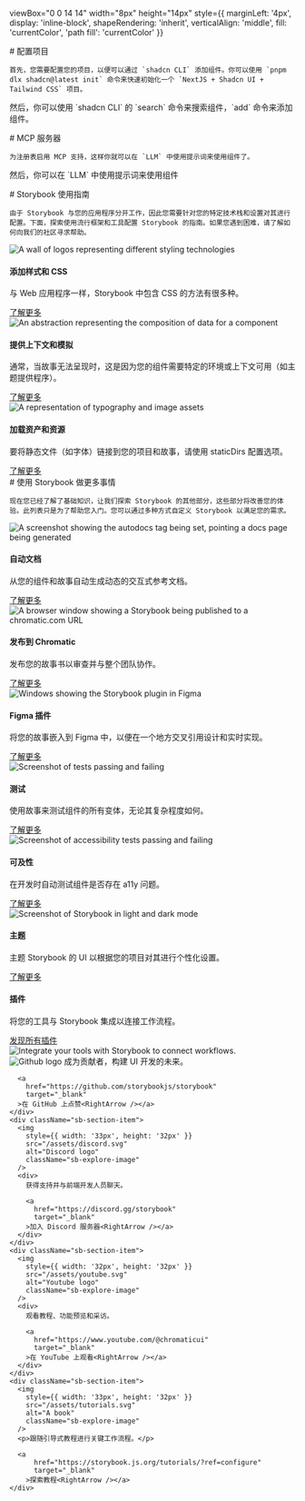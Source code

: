 
  viewBox="0 0 14 14"
  width="8px"
  height="14px"
  style={{
    marginLeft: '4px',
    display: 'inline-block',
    shapeRendering: 'inherit',
    verticalAlign: 'middle',
    fill: 'currentColor',
    'path fill': 'currentColor'
  }}
>
  <path d="m11.1 7.35-5.5 5.5a.5.5 0 0 1-.7-.7L10.04 7 4.9 1.85a.5.5 0 1 1 .7-.7l5.5 5.5c.2.2.2.5 0 .7Z" />
</svg>

<Meta title="Introduction" />

<div className="sb-container">
  <div className='sb-section-title'>
    # 配置项目

    首先，您需要配置您的项目，以便可以通过 `shadcn CLI` 添加组件。你可以使用 `pnpm dlx shadcn@latest init` 命令来快速初始化一个 `NextJS + Shadcn UI + Tailwind CSS` 项目。
  </div>
  <Source language="json" dark={true} code={
    `{
      "$schema": "https://ui.shadcn.com/schema.json",
      "style": "new-york",  
      "rsc": true,
      "tsx": true,
      "tailwind": {
        "config": "",
        "css": "app/globals.css",
        "baseColor": "neutral",
        "cssVariables": true,
        "prefix": ""
      },
      "aliases": {
        "components": "@/components",
        "utils": "@/lib/utils",
        "ui": "@/components/ui",
        "lib": "@/lib",
        "hooks": "@/hooks"
      },
      "iconLibrary": "lucide",
      "registries": {
        "@tcsk": "https://file.40017.cn/tcsk/r/H5/{name}.json"
      }
    }`
  } />

  <p>然后，你可以使用 `shadcn CLI` 的 `search` 命令来搜索组件，`add` 命令来添加组件。</p>
  <Source language="bash" dark={true} code={
    `
    pnpm dlx shadcn@latest search @tcsk
    pnpm dlx shadcn@latest add @tcsk/button
    `
  } />
</div>

<div className="sb-container">
  <div className='sb-section-title'>
    # MCP 服务器

    为注册表启用 MCP 支持，这样你就可以在 `LLM` 中使用提示词来使用组件了。
  </div>
  <Source language="json" dark={true} code={
    `{
      "mcpServers": {
        "shadcn": {
          "command": "npx",
          "args": ["shadcn@latest", "mcp"]
        },
      }
    }`
  } />

  <p>然后，你可以在 `LLM` 中使用提示词来使用组件</p>
  <Source language="bash" dark={true} code={
    `
    Show me the components in the tcsk registry
    Create a landing page using items from the tcsk registry
    `
  } />
</div>

<div className="sb-container">
  <div className='sb-section-title'>
    # Storybook 使用指南

    由于 Storybook 与您的应用程序分开工作，因此您需要针对您的特定技术栈和设置对其进行配置。下面，探索使用流行框架和工具配置 Storybook 的指南。如果您遇到困难，请了解如何向我们的社区寻求帮助。
  </div>
  <div className="sb-section">
    <div className="sb-section-item">
      <img
        src="/assets/styling.png"
        alt="A wall of logos representing different styling technologies"
        style={{ width: '100%', height: 'auto' }}
      />
      <h4 className="sb-section-item-heading">添加样式和 CSS</h4>
      <p className="sb-section-item-paragraph">与 Web 应用程序一样，Storybook 中包含 CSS 的方法有很多种。</p>
      <a
        href="https://storybook.js.org/docs/configure/styling-and-css/?renderer=react&ref=configure"
        target="_blank"
      >了解更多<RightArrow /></a>
    </div>
    <div className="sb-section-item">
      <img 
        style={{ width: '100%', height: 'auto' }}
        src="/assets/context.png"
        alt="An abstraction representing the composition of data for a component"
      />
      <h4 className="sb-section-item-heading">提供上下文和模拟</h4>
      <p className="sb-section-item-paragraph">通常，当故事无法呈现时，这是因为您的组件需要特定的环境或上下文可用（如主题提供程序）。</p>
      <a
        href="https://storybook.js.org/docs/writing-stories/decorators/?renderer=react&ref=configure#context-for-mocking"
        target="_blank"
      >了解更多<RightArrow /></a>
    </div>
    <div className="sb-section-item">
      <img 
        style={{ width: '100%', height: 'auto' }} 
        src="/assets/assets.png" 
        alt="A representation of typography and image assets" 
      />
      <div>
        <h4 className="sb-section-item-heading">加载资产和资源</h4>
        <p className="sb-section-item-paragraph">要将静态文件（如字体）链接到您的项目和故事，请使用 staticDirs 配置选项。</p>
        <a
          href="https://storybook.js.org/docs/configure/images-and-assets/?renderer=react&ref=configure"
          target="_blank"
        >了解更多<RightArrow /></a>
      </div>
    </div>
  </div>
</div>
<div className="sb-container">
  <div className='sb-section-title'>
    # 使用 Storybook 做更多事情

    现在您已经了解了基础知识，让我们探索 Storybook 的其他部分，这些部分将改善您的体验。此列表只是为了帮助您入门。您可以通过多种方式自定义 Storybook 以满足您的需求。
  </div>

  <div className="sb-section">
    <div className="sb-features-grid">
      <div className="sb-grid-item">
        <img 
          style={{ width: '100%', height: 'auto' }} 
          src="/assets/docs.png" 
          alt="A screenshot showing the autodocs tag being set, pointing a docs page being generated" 
        />
        <h4 className="sb-section-item-heading">自动文档</h4>
        <p className="sb-section-item-paragraph">从您的组件和故事自动生成动态的交互式参考文档。</p>
        <a
          href="https://storybook.js.org/docs/writing-docs/autodocs/?renderer=react&ref=configure"
          target="_blank"
        >了解更多<RightArrow /></a>
      </div>
      <div className="sb-grid-item">
        <img 
          style={{ width: '100%', height: 'auto' }} 
          src="/assets/share.png" 
          alt="A browser window showing a Storybook being published to a chromatic.com URL" 
        />
        <h4 className="sb-section-item-heading">发布到 Chromatic</h4>
        <p className="sb-section-item-paragraph">发布您的故事书以审查并与整个团队协作。</p>
        <a
          href="https://storybook.js.org/docs/sharing/publish-storybook/?renderer=react&ref=configure#publish-storybook-with-chromatic"
          target="_blank"
        >了解更多<RightArrow /></a>
      </div>
      <div className="sb-grid-item">
        <img 
          style={{ width: '100%', height: 'auto' }} 
          src="/assets/figma-plugin.png" 
          alt="Windows showing the Storybook plugin in Figma" 
        />
        <h4 className="sb-section-item-heading">Figma 插件</h4>
        <p className="sb-section-item-paragraph">将您的故事嵌入到 Figma 中，以便在一个地方交叉引用设计和实时实现。</p>
        <a
          href="https://storybook.js.org/docs/sharing/design-integrations/?renderer=react&ref=configure#embed-storybook-in-figma-with-the-plugin"
          target="_blank"
        >了解更多<RightArrow /></a>
      </div>
      <div className="sb-grid-item">
        <img 
          style={{ width: '100%', height: 'auto' }} 
          src="/assets/testing.png" 
          alt="Screenshot of tests passing and failing" 
        />
        <h4 className="sb-section-item-heading">测试</h4>
        <p className="sb-section-item-paragraph">使用故事来测试组件的所有变体，无论其复杂程度如何。</p>
        <a
          href="https://storybook.js.org/docs/writing-tests/?renderer=react&ref=configure"
          target="_blank"
        >了解更多<RightArrow /></a>
      </div>
      <div className="sb-grid-item">
        <img 
          style={{ width: '100%', height: 'auto' }} 
          src="/assets/accessibility.png" 
          alt="Screenshot of accessibility tests passing and failing" 
        />
        <h4 className="sb-section-item-heading">可及性</h4>
        <p className="sb-section-item-paragraph">在开发时自动测试组件是否存在 a11y 问题。</p>
        <a
          href="https://storybook.js.org/docs/writing-tests/accessibility-testing/?renderer=react&ref=configure"
          target="_blank"
        >了解更多<RightArrow /></a>
      </div>
      <div className="sb-grid-item">
        <img 
          style={{ width: '100%', height: 'auto' }} 
          src="/assets/theming.png"   
          alt="Screenshot of Storybook in light and dark mode" 
        />
        <h4 className="sb-section-item-heading">主题</h4>
        <p className="sb-section-item-paragraph">主题 Storybook 的 UI 以根据您的项目对其进行个性化设置。</p>
        <a
          href="https://storybook.js.org/docs/configure/theming/?renderer=react&ref=configure"
          target="_blank"
        >了解更多<RightArrow /></a>
      </div>
    </div>
  </div>
</div>
<div className='sb-addon'>
  <div className='sb-addon-text'>
    <h4 className="text-black!">插件</h4>
    <p className="sb-section-item-paragraph text-black!">将您的工具与 Storybook 集成以连接工作流程。</p>
    <a
        href="https://storybook.js.org/addons/?ref=configure"
        target="_blank"
      >发现所有插件<RightArrow /></a>
  </div>
  <div className='sb-addon-img'>
    <img 
      style={{ width: '650px', height: '347px' }}
      src="/assets/addon-library.png" 
      alt="Integrate your tools with Storybook to connect workflows." 
    />
  </div>
</div>

<div className="sb-section sb-socials">
    <div className="sb-section-item">
      <img 
        style={{ width: '32px', height: '32px' }}
        src="/assets/github.svg" 
        alt="Github logo" 
        className="sb-explore-image"
      />
      成为贡献者，构建 UI 开发的未来。

      <a
        href="https://github.com/storybookjs/storybook"
        target="_blank"
      >在 GitHub 上点赞<RightArrow /></a>
    </div>
    <div className="sb-section-item">
      <img 
        style={{ width: '33px', height: '32px' }}
        src="/assets/discord.svg" 
        alt="Discord logo" 
        className="sb-explore-image"
      />
      <div>
        获得支持并与前端开发人员聊天。

        <a
          href="https://discord.gg/storybook"
          target="_blank"
        >加入 Discord 服务器<RightArrow /></a>
      </div>
    </div>
    <div className="sb-section-item">
      <img 
        style={{ width: '32px', height: '32px' }}
        src="/assets/youtube.svg" 
        alt="Youtube logo" 
        className="sb-explore-image"
      />
      <div>
        观看教程、功能预览和采访。

        <a
          href="https://www.youtube.com/@chromaticui"
          target="_blank"
        >在 YouTube 上观看<RightArrow /></a>
      </div>
    </div>
    <div className="sb-section-item">
      <img 
        style={{ width: '33px', height: '32px' }}
        src="/assets/tutorials.svg" 
        alt="A book" 
        className="sb-explore-image"
      />
      <p>跟随引导式教程进行关键工作流程。</p>

      <a
          href="https://storybook.js.org/tutorials/?ref=configure"
          target="_blank"
        >探索教程<RightArrow /></a>
    </div>
</div>

<style>
  {`
  .sb-container {
    margin-bottom: 48px;
  }

  .sb-section {
    width: 100%;
    display: flex;
    flex-direction: row;
    gap: 20px;
  }

  img {
    object-fit: cover;
  }

  .sb-section-title {
    margin-bottom: 32px;
  }

  .sb-section a:not(h1 a, h2 a, h3 a) {
    font-size: 14px;
  }

  .sb-section-item, .sb-grid-item {
    flex: 1;
    display: flex;
    flex-direction: column;
  }

  .sb-section-item-heading {
    padding-top: 20px !important;
    padding-bottom: 5px !important;
    margin: 0 !important;
  }
  .sb-section-item-paragraph {
    margin: 0;
    padding-bottom: 10px;
  }

  .sb-chevron {
    margin-left: 5px;
  }

  .sb-features-grid {
    display: grid;
    grid-template-columns: repeat(2, 1fr);
    grid-gap: 32px 20px;
  }

  .sb-socials {
    display: grid;
    grid-template-columns: repeat(4, 1fr);
  }

  .sb-socials p {
    margin-bottom: 10px;
  }

  .sb-explore-image {
    max-height: 32px;
    align-self: flex-start;
  }

  .sb-addon {
    width: 100%;
    display: flex;
    align-items: center;
    position: relative;
    background-color: #EEF3F8;
    border-radius: 5px;
    border: 1px solid rgba(0, 0, 0, 0.05);
    background: #EEF3F8;
    height: 180px;
    margin-bottom: 48px;
    overflow: hidden;
  }

  .sb-addon-text {
    padding-left: 48px;
    max-width: 240px;
  }

  .sb-addon-text h4 {
    padding-top: 0px;
  }

  .sb-addon-img {
    position: absolute;
    left: 345px;
    top: 0;
    height: 100%;
    width: 200%;
    overflow: hidden;
  }

  .sb-addon-img img {
    width: 650px;
    transform: rotate(-15deg);
    margin-left: 40px;
    margin-top: -72px;
    box-shadow: 0 0 1px rgba(255, 255, 255, 0);
    backface-visibility: hidden;
  }

  @media screen and (max-width: 800px) {
    .sb-addon-img {
      left: 300px;
    }
  }

  @media screen and (max-width: 600px) {
    .sb-section {
      flex-direction: column;
    }

    .sb-features-grid {
      grid-template-columns: repeat(1, 1fr);
    }

    .sb-socials {
      grid-template-columns: repeat(2, 1fr);
    }

    .sb-addon {
      height: 280px;
      align-items: flex-start;
      padding-top: 32px;
      overflow: hidden;
    }

    .sb-addon-text {
      padding-left: 24px;
    }

    .sb-addon-img {
      right: 0;
      left: 0;
      top: 130px;
      bottom: 0;
      overflow: hidden;
      height: auto;
      width: 124%;
    }

    .sb-addon-img img {
      width: 1200px;
      transform: rotate(-12deg);
      margin-left: 0;
      margin-top: 48px;
      margin-bottom: -40px;
      margin-left: -24px;
    }
  }
  `}
</style>

